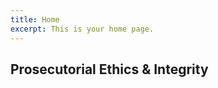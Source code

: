 ```yaml
---
title: Home
excerpt: This is your home page.
---
```



<Container>


<Section maxWidth="700px">


# Prosecutorial Ethics & Integrity

<DataWrapChart
  title="Dedication to Conviction Integrity"
  src="https://datawrapper.dwcdn.net/Z4W9P/4/"
/>
<DataWrapChart src="https://datawrapper.dwcdn.net/H317M/1/" />

<DataWrapChart
  title="Commitment to Law Enforcement Accountability"
  src="https://datawrapper.dwcdn.net/UKlWY/5/"
/>
<DataWrapChart src="https://datawrapper.dwcdn.net/He2dt/1/" />

<DataWrapChart
  title="Chargin Integrity"
  src="https://datawrapper.dwcdn.net/nAUVp/4/"
/>
<DataWrapChart src="https://datawrapper.dwcdn.net/qLOn2/1/" />

</Section>


</Container>

